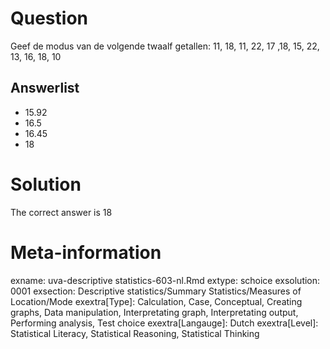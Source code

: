 Question
========

Geef de modus van de volgende twaalf getallen:
11, 18, 11, 22, 17 ,18, 15, 22, 13, 16, 18, 10 

Answerlist
----------
* 15.92
* 16.5
* 16.45
* 18

Solution
========

The correct answer is  18 

Meta-information
================
exname: uva-descriptive statistics-603-nl.Rmd 
extype: schoice 
exsolution: 0001 
exsection: Descriptive statistics/Summary Statistics/Measures of Location/Mode
exextra[Type]: Calculation, Case, Conceptual, Creating graphs, Data manipulation, Interpretating graph, Interpretating output, Performing analysis, Test choice 
exextra[Langauge]: Dutch 
exextra[Level]: Statistical Literacy, Statistical Reasoning, Statistical Thinking 
